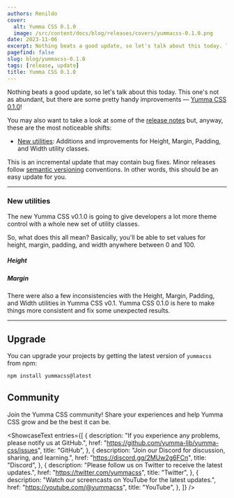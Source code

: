 ```yaml
---
authors: Renildo
cover:
  alt: Yumma CSS 0.1.0
  image: /src/content/docs/blog/releases/covers/yummacss-0.1.0.png
date: 2023-11-06
excerpt: Nothing beats a good update, so let's talk about this today. This one's not as abundant, but there are some pretty handy improvements — [Yumma CSS 0.1.0](https://github.com/yumma-lib/yumma-css/releases/tag/v0.1.0)!
pagefind: false
slug: blog/yummacss-0.1.0
tags: [release, update]
title: Yumma CSS 0.1.0
---
```


Nothing beats a good update, so let's talk about this today. This one's not as abundant, but there are some pretty handy improvements — [Yumma CSS 0.1.0](https://github.com/yumma-lib/yumma-css/releases/tag/v0.1.0)!

You may also want to take a look at some of the [release notes](https://github.com/yumma-lib/yumma-css/releases/tag/v0.1.0) but, anyway, these are the most noticeable shifts:

- [New utilities](#new-utilities): Additions and improvements for Height, Margin, Padding, and Width utility classes.

This is an incremental update that may contain bug fixes. Minor releases follow [semantic versioning](https://docs.npmjs.com/about-semantic-versioning) conventions. In other words, this should be an easy update for you.

---

### New utilities

The new Yumma CSS v0.1.0 is going to give developers a lot more theme control with a whole new set of utility classes.

So, what does this all mean? Basically, you'll be able to set values for height, margin, padding, and width anywhere between 0 and 100.

##### Height

<Tabs>
  <TabItem value="now" label="Now">
    <Utility
      classPrefix="h-"
      classValues={["height"]}
      range={100}
      increment={0.25}
      unit="rem"
    />
  </TabItem>
  <TabItem value="then" label="Then">
    <Utility
      data={[
        {
          className: "h-0",
          properties: ["height: 0rem;"],
        },
        {
          className: "h-1",
          properties: ["height: 0.25rem;"],
        },
        {
          className: "h-2",
          properties: ["height: 0.5rem;"],
        },
        {
          className: "h-3",
          properties: ["height: 1rem;"],
        },
        {
          className: "h-4",
          properties: ["height: 1.5rem;"],
        },
        {
          className: "h-5",
          properties: ["height: 2rem;"],
        },
        {
          className: "h-10",
          properties: ["height: 4.5rem;"],
        },
        {
          className: "h-20",
          properties: ["height: 9.5rem;"],
        },
        {
          className: "h-30",
          properties: ["height: 14.5rem;"],
        },
        {
          className: "h-40",
          properties: ["height: 19.5rem;"],
        },
        {
          className: "h-50",
          properties: ["height: 24.5rem;"],
        },
        {
          className: "h-55",
          properties: ["height: 25rem;"],
        },
        {
          className: "h-60",
          properties: ["height: 25.5rem;"],
        },
        {
          className: "h-65",
          properties: ["height: 26rem;"],
        },
        {
          className: "h-70",
          properties: ["height: 26.5rem;"],
        },
        {
          className: "h-75",
          properties: ["height: 27rem;"],
        },
        {
          className: "h-80",
          properties: ["height: 27.5rem;"],
        },
        {
          className: "h-85",
          properties: ["height: 28rem;"],
        },
        {
          className: "h-90",
          properties: ["height: 28.5rem;"],
        },
        {
          className: "h-95",
          properties: ["height: 29rem;"],
        },
        {
          className: "h-100",
          properties: ["height: 29.5rem;"],
        },
      ]}
    />
  </TabItem>
</Tabs>

##### Margin

<Tabs>
  <TabItem value="now" label="Now">
    <Utility
      classPrefix="m-"
      classValues={["margin"]}
      range={100}
      increment={0.75}
      unit="rem"
    />
  </TabItem>
  <TabItem value="then" label="Then">
    <Utility
      data={[
        {
          className: "m-0",
          properties: ["margin: 0rem;"],
        },
        {
          className: "m-1",
          properties: ["margin: 0.75rem;"],
        },
        {
          className: "m-2",
          properties: ["margin: 1.5rem;"],
        },
        {
          className: "m-3",
          properties: ["margin: 3rem;"],
        },
        {
          className: "m-4",
          properties: ["margin: 4.5rem;"],
        },
        {
          className: "m-5",
          properties: ["margin: 6rem;"],
        },
        {
          className: "m-10",
          properties: ["margin: 13.5rem;"],
        },
        {
          className: "m-20",
          properties: ["margin: 28.5rem;"],
        },
        {
          className: "m-30",
          properties: ["margin: 43.5rem;"],
        },
        {
          className: "m-40",
          properties: ["margin: 58.5rem;"],
        },
        {
          className: "m-50",
          properties: ["margin: 73.5rem;"],
        },
        {
          className: "m-55",
          properties: ["margin: 75rem;"],
        },
        {
          className: "m-60",
          properties: ["margin: 76.5rem;"],
        },
        {
          className: "m-65",
          properties: ["margin: 78rem;"],
        },
        {
          className: "m-70",
          properties: ["margin: 79.5rem;"],
        },
        {
          className: "m-75",
          properties: ["margin: 81rem;"],
        },
        {
          className: "m-80",
          properties: ["margin: 82.5rem;"],
        },
        {
          className: "m-85",
          properties: ["margin: 84rem;"],
        },
        {
          className: "m-90",
          properties: ["margin: 85.5rem;"],
        },
        {
          className: "m-95",
          properties: ["margin: 87rem;"],
        },
        {
          className: "m-100",
          properties: ["margin: 88.5rem;"],
        },
        {
          className: "m-auto",
          properties: ["margin: auto;"],
        },
      ]}
    />
  </TabItem>
</Tabs>

There were also a few inconsistencies with the Height, Margin, Padding, and Width utilities in Yumma CSS v0.1. Yumma CSS 0.1.0 is here to make things more consistent and fix some unexpected results.

---

## Upgrade

You can upgrade your projects by getting the latest version of `yummacss` from npm:

```bash
npm install yummacss@latest
```

## Community

Join the Yumma CSS community! Share your experiences and help Yumma CSS grow and be the best it can be.

<ShowcaseText
  entries={[
    {
      description:
        "If you experience any problems, please notify us at GitHub.",
      href: "https://github.com/yumma-lib/yumma-css/issues",
      title: "GitHub",
    },
    {
      description: "Join our Discord for discussion, sharing, and learning.",
      href: "https://discord.gg/2MUw2g6FCn",
      title: "Discord",
    },
    {
      description: "Please follow us on Twitter to receive the latest updates.",
      href: "https://twitter.com/yummacss",
      title: "Twitter",
    },
    {
      description: "Watch our screencasts on YouTube for the latest updates.",
      href: "https://youtube.com/@yummacss",
      title: "YouTube",
    },
  ]}
/>
